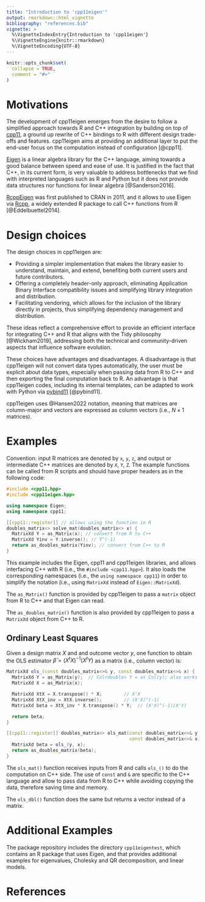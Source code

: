 ```yaml
---
title: "Introduction to 'cpp11eigen'"
output: rmarkdown::html_vignette
bibliography: "references.bib"
vignette: >
  %\VignetteIndexEntry{Introduction to 'cpp11eigen'}
  %\VignetteEngine{knitr::rmarkdown}
  %\VignetteEncoding{UTF-8}
---
```


```r
knitr::opts_chunk$set(
  collapse = TRUE,
  comment = "#>"
)
```

# Motivations

The development of cpp11eigen emerges from the desire to follow a simplified
approach towards R and C++ integration by building on top of 
[cpp11](https://cran.r-project.org/package=cpp11), a ground up rewrite of C++
bindings to R with different design trade-offs and features. cpp11eigen
aims at providing an additional layer to put the end-user focus on the
computation instead of configuration [@cpp11].

[Eigen](https://eigen.tuxfamily.org/index.php?title=Main_Page) is a linear
algebra library for the C++ language, aiming towards a good balance between
speed and ease of use. It is justified in the fact that C++, in its current
form, is very valuable to address bottlenecks that we find with interpreted
languages such as R and Python but it does not provide data structures nor
functions for linear algebra [@Sanderson2016].

[RcppEigen](https://cran.r-project.org/package=RcppEigen) was first
published to CRAN in 2011, and it allows to use Eigen via
[Rcpp](https://cran.r-project.org/package=Rcpp), a widely extended R package
to call C++ functions from R [@Eddelbuettel2014].

# Design choices

The design choices in cpp11eigen are:

- Providing a simpler implementation that makes the library easier to
  understand, maintain, and extend, benefiting both current users and future
  contributors.
- Offering a completely header-only approach, eliminating Application Binary
  Interface compatibility issues and simplifying library integration and
  distribution.
- Facilitating vendoring, which allows for the inclusion of the library
  directly in projects, thus simplifying dependency management and distribution.

These ideas reflect a comprehensive effort to provide an efficient interface for
integrating C++ and R that aligns with the Tidy philosophy [@Wickham2019],
addressing both the technical and community-driven aspects that influence
software evolution.

These choices have advantages and disadvantages. A disadvantage is that
cpp11eigen will not convert data types automatically, the user must be
explicit about data types, especially when passing data from R to C++ and then
exporting the final computation back to R. An advantage is that cpp11eigen
codes, including its internal templates, can be adapted to work with Python
via [pybind11](https://pybind11.readthedocs.io/en/stable/index.html)
[@pybind11].

cpp11eigen uses @Hansen2022 notation, meaning that matrices are column-major
and vectors are expressed as column vectors (i.e., $N\times1$ matrices).

# Examples

Convention: input R matrices are denoted by `x`, `y`, `z`, and output or
intermediate C++ matrices are denoted by `X`, `Y`, `Z`. The example functions can
be called from R scripts and should have proper headers as in the following
code:

```cpp
#include <cpp11.hpp>
#include <cpp11eigen.hpp>

using namespace Eigen;
using namespace cpp11;

[[cpp11::register]] // allows using the function in R
doubles_matrix<> solve_mat(doubles_matrix<> x) {
  MatrixXd Y = as_Matrix(x); // convert from R to C++
  MatrixXd Yinv = Y.inverse(); // Y^(-1)
  return as_doubles_matrix(Yinv); // convert from C++ to R
}
```

This example includes the Eigen, cpp11 and cpp11eigen libraries, and
allows interfacing C++ with R (i.e., the `#include <cpp11.hpp>`). It also loads
the corresponding namespaces (i.e., the `using namespace cpp11`) in order to
simplify the notation (i.e., using `MatrixXd` instead of `Eigen::MatrixXd`).

The `as_Matrix()` function is provided by cpp11eigen to pass a `matrix` object
from R to C++ and that Eigen can read.

The `as_doubles_matrix()` function is also provided by cpp11eigen to pass a
`MatrixXd` object from C++ to R.

## Ordinary Least Squares

Given a design matrix $X$ and and outcome vector $y$, one function to obtain the
OLS estimator $\hat{\beta} = (X^tX)^{-1}(X^tY)$ as a matrix (i.e., column
vector) is:

```cpp
MatrixXd ols_(const doubles_matrix<>& y, const doubles_matrix<>& x) {
  MatrixXd Y = as_Matrix(y);  // Col<double> Y = as_Col(y); also works
  MatrixXd X = as_Matrix(x);

  MatrixXd XtX = X.transpose() * X;        // X'X
  MatrixXd XtX_inv = XtX.inverse();        // (X'X)^(-1)
  MatrixXd beta = XtX_inv * X.transpose() * Y;  // (X'X)^(-1)(X'Y)

  return beta;
}

[[cpp11::register]] doubles_matrix<> ols_mat(const doubles_matrix<>& y,
                                             const doubles_matrix<>& x) {
  MatrixXd beta = ols_(y, x);
  return as_doubles_matrix(beta);
}
```

The `ols_mat()` function receives inputs from R and calls `ols_()` to do the
computation on C++ side. The use of `const` and `&` are specific to the C++
language and allow to pass data from R to C++ while avoiding copying the data,
therefore saving time and memory.

The `ols_dbl()` function does the same but returns a vector instead of a matrix.

# Additional Examples

The package repository includes the directory `cpp11eigentest`, which
contains an R package that uses Eigen, and that provides additional examples
for eigenvalues, Cholesky and QR decomposition, and linear models.

# References
